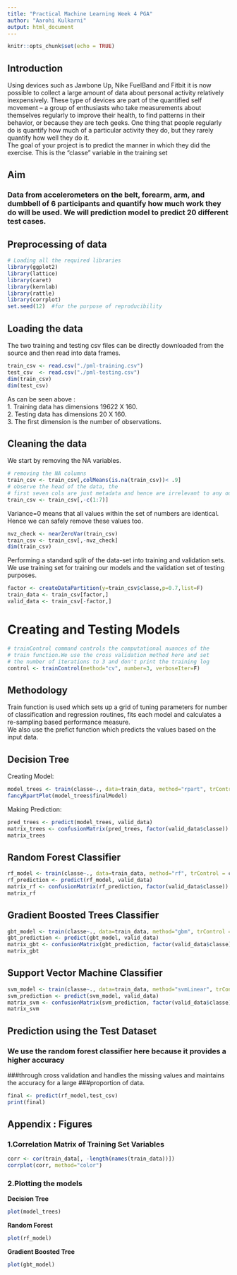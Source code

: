 ---
title: "Practical Machine Learning Week 4 PGA"
author: "Aarohi Kulkarni"
output: html_document
---

```{r setup, include=FALSE}
knitr::opts_chunk$set(echo = TRUE)
```

## Introduction
Using devices such as Jawbone Up, Nike FuelBand and Fitbit it is now possible to collect a large amount of data about personal activity relatively inexpensively. These type of devices are part of the quantified self movement – a group of enthusiasts who take measurements about themselves regularly to improve their health, to find patterns in their behavior, or because they are tech geeks. One thing that people regularly do is quantify how much of a particular activity they do, but they rarely quantify how well they do it.<br> The goal of your project is to predict the manner in which they did the exercise. This is the "classe" variable in the training set

## Aim
### Data from accelerometers on the belt, forearm, arm, and dumbbell of 6 participants and quantify how much work they do will be used. We will prediction model to predict 20 different test cases.



## Preprocessing of data
```{r preprocessing,echo=TRUE,warning=FALSE}
# Loading all the required libraries
library(ggplot2)
library(lattice)
library(caret)
library(kernlab)
library(rattle)
library(corrplot)
set.seed(12)  #for the purpose of reproducibility
```

## Loading the data
The two training and testing csv files can be directly downloaded from the
source and then read into data frames.
```{r loading,echo=TRUE,cache=TRUE}
train_csv <- read.csv("./pml-training.csv")
test_csv  <- read.csv("./pml-testing.csv")
dim(train_csv)
dim(test_csv)
```
As can be seen above :  
1. Training data has dimensions 19622 X 160. <br> 
2. Testing data has dimensions 20 X 160.  <br>
3. The first dimension is the number of observations.<br>

## Cleaning the data
We start by removing the NA variables.
```{r cleaning1,echo=TRUE,cache=TRUE}
# removing the NA columns
train_csv <- train_csv[,colMeans(is.na(train_csv))< .9]
# observe the head of the data, the
# first seven cols are just metadata and hence are irrelevant to any output
train_csv <- train_csv[,-c(1:7)]
```


Variance=0 means that all values within the set of numbers are identical. Hence we can safely remove these values too.
```{r cleaning2,echo=TRUE,cache=TRUE}
nvz_check <- nearZeroVar(train_csv)
train_csv <- train_csv[,-nvz_check]
dim(train_csv)
```

Performing a standard split of the data-set into training and
validation sets. We use training set for training our models and the validation set of testing purposes.

```{r splitting,echo=TRUE,cache=TRUE}
factor <- createDataPartition(y=train_csv$classe,p=0.7,list=F)
train_data <- train_csv[factor,]
valid_data <- train_csv[-factor,]
```

# Creating and Testing Models

```{r setup1,echo=TRUE,cache=TRUE}
# trainControl command controls the computational nuances of the
# train function.We use the cross validation method here and set
# the number of iterations to 3 and don't print the training log
control <- trainControl(method="cv", number=3, verboseIter=F)
```

## Methodology
Train function is used which sets up a grid of tuning parameters for number of classification and regression routines, fits each model and calculates a re-sampling based performance measure.  
We also use the prefict function which predicts the values based on the input data.

## Decision Tree
Creating Model:
```{r dtmodel1,echo=TRUE, cache = TRUE}
model_trees <- train(classe~., data=train_data, method="rpart", trControl = control, tuneLength = 5)
fancyRpartPlot(model_trees$finalModel)
```
Making Prediction:
```{r dtmodel2,echo=TRUE, cache = TRUE}
pred_trees <- predict(model_trees, valid_data)
matrix_trees <- confusionMatrix(pred_trees, factor(valid_data$classe))
matrix_trees
```

## Random Forest Classifier
```{r rfmodel,echo=TRUE,cache=TRUE}
rf_model <- train(classe~., data=train_data, method="rf", trControl = control, tuneLength = 5)
rf_prediction <- predict(rf_model, valid_data)
matrix_rf <- confusionMatrix(rf_prediction, factor(valid_data$classe))
matrix_rf
```

## Gradient Boosted Trees Classifier
```{r gbt,echo=TRUE,cache=TRUE}
gbt_model <- train(classe~., data=train_data, method="gbm", trControl = control, tuneLength = 5, verbose = F)
gbt_prediction <- predict(gbt_model, valid_data)
matrix_gbt <- confusionMatrix(gbt_prediction, factor(valid_data$classe))
matrix_gbt
```

## Support Vector Machine Classifier

```{r svm,echo=TRUE,cache=TRUE}
svm_model <- train(classe~., data=train_data, method="svmLinear", trControl = control, tuneLength = 5, verbose = F)
svm_prediction <- predict(svm_model, valid_data)
matrix_svm <- confusionMatrix(svm_prediction, factor(valid_data$classe))
matrix_svm
```

## Prediction using the Test Dataset

### We use the random forest classifier here because it provides a **higher accuracy**
###through cross validation and handles the missing values and maintains the accuracy for a large
###proportion of data.

```{r prediction1,echo=TRUE,cache=TRUE}
final <- predict(rf_model,test_csv)
print(final)
```

## Appendix : Figures
### 1.Correlation Matrix of Training Set Variables  
```{r ap1, cache = T}
corr <- cor(train_data[, -length(names(train_data))])
corrplot(corr, method="color")
```
### 2.Plotting the models

**Decision Tree**
```{r ap2,echo=TRUE,cache = TRUE}
plot(model_trees)
```

**Random Forest**
```{r ap3,echo=TRUE,cache = TRUE}
plot(rf_model)
```

**Gradient Boosted Tree**
```{r ap4,echo=TRUE,cache = TRUE}
plot(gbt_model)
```